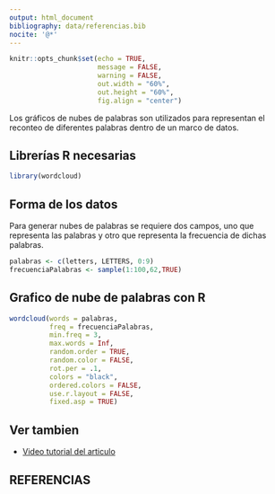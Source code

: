 ```yaml
---
output: html_document
bibliography: data/referencias.bib
nocite: '@*'
---
```


<div class="my-post-main-container">

<!-- ################  CONFIGURACIONES ###################### -->

```r
knitr::opts_chunk$set(echo = TRUE,
                      message = FALSE,
                      warning = FALSE,
                      out.width = "60%",
                      out.height = "60%",
                      fig.align = "center")

```

<!-- ######################################################## -->

Los gráficos de nubes de palabras son utilizados para representan el reconteo de diferentes palabras dentro de un marco de datos.

## Librerías R necesarias

```r
library(wordcloud)
```

## Forma de los datos

Para generar nubes de palabras se requiere dos campos, uno que representa las palabras y otro que representa la frecuencia de dichas palabras.

```r
palabras <- c(letters, LETTERS, 0:9)
frecuenciaPalabras <- sample(1:100,62,TRUE)
```

## Grafico de nube de palabras con R

```r
wordcloud(words = palabras,
          freq = frecuenciaPalabras,
          min.freq = 3,
          max.words = Inf,
          random.order = TRUE,
          random.color = FALSE,
          rot.per = .1,
          colors = "black",
          ordered.colors = FALSE,
          use.r.layout = FALSE,
          fixed.asp = TRUE)

```


## Ver tambien

- [Video tutorial del articulo](https://youtu.be/zbExa6flNXE)

## REFERENCIAS

<div id="refs"></div>

</div>